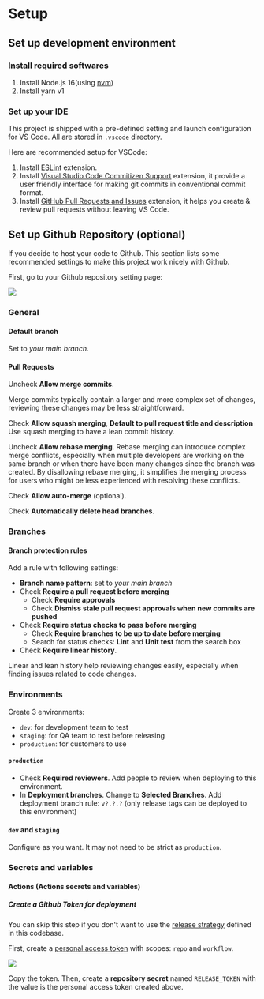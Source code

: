 
# Setup

## Set up development environment

### Install required softwares

1. Install Node.js 16(using [nvm](https://github.com/nvm-sh/nvm#installing-and-updating))
1. Install yarn v1


### Set up your IDE

This project is shipped with a pre-defined setting and
launch configuration for VS Code. All are stored in `.vscode` directory.

Here are recommended setup for VSCode:
1. Install [ESLint](https://marketplace.visualstudio.com/items?itemName=dbaeumer.vscode-eslint) extension.
1. Install [Visual Studio Code Commitizen Support](https://marketplace.visualstudio.com/items?itemName=KnisterPeter.vscode-commitizen)
extension, it provide a user friendly interface for
making git commits in conventional commit format.
1. Install [GitHub Pull Requests and Issues](https://marketplace.visualstudio.com/items?itemName=GitHub.vscode-pull-request-github)
extension, it helps you create & review pull requests
without leaving VS Code.


## Set up Github Repository (optional)

If you decide to host your code to Github. This section lists some recommended settings to make this project work nicely with Github.

First, go to your Github repository setting page:

![](https://docs.github.com/assets/cb-28266/mw-1440/images/help/repository/repo-actions-settings.webp)


### General

#### Default branch

Set to *your main branch*.

#### Pull Requests

Uncheck **Allow merge commits**.

<Callout type="info">
Merge commits typically contain a larger and more complex set of changes,
reviewing these changes may be less straightforward.
</Callout>

Check **Allow squash merging**, **Default to pull request title and description**
<Callout type="info">
Use squash merging to have a lean commit history.
</Callout>

Uncheck **Allow rebase merging**.
<Callout type="info">
Rebase merging can introduce complex merge conflicts, especially when
 multiple developers are working on the same branch or when there have been
  many changes since the branch was created. By disallowing rebase merging,
  it simplifies the merging process for users who might be
  less experienced with resolving these conflicts.
</Callout>

Check **Allow auto-merge** (optional).

Check **Automatically delete head branches**.


### Branches

#### Branch protection rules

Add a rule with following settings:

- **Branch name pattern**: set to *your main branch*
- Check **Require a pull request before merging**
  - Check **Require approvals**
  - Check **Dismiss stale pull request approvals when new commits are pushed**
- Check **Require status checks to pass before merging**
  - Check **Require branches to be up to date before merging**
  - Search for status checks: **Lint** and **Unit test** from the search box
- Check **Require linear history**.

<Callout type="info">
Linear and lean history help reviewing changes easily, especially when finding issues related to code changes.
</Callout>


### Environments

Create 3 environments:

- `dev`: for development team to test
- `staging`: for QA team to test before releasing
- `production`: for customers to use

#### `production`

- Check **Required reviewers**. Add people to review when deploying to this environment.
- In **Deployment branches**. Change to **Selected Branches**. Add deployment branch rule: `v?.?.?` (only release tags can be deployed to this environment)


#### `dev` and `staging`

Configure as you want. It may not need to be strict as `production`.


### Secrets and variables

#### Actions (Actions secrets and variables)

##### Create a Github Token for deployment

You can skip this step if you don't want to use the [release strategy](release-and-deploy.md) defined in this codebase.

First, create a [personal access token](https://docs.github.com/en/authentication/keeping-your-account-and-data-secure/creating-a-personal-access-token) with scopes: `repo` and `workflow`.

![](https://docs.github.com/assets/cb-139735/mw-1000/images/help/settings/userbar-account-settings.webp)

Copy the token. Then, create a **repository secret** named `RELEASE_TOKEN` with the value is the personal access token created above.

